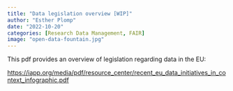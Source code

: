 ```yaml
---
title: "Data legislation overview [WIP]"
author: "Esther Plomp"
date: "2022-10-20"
categories: [Research Data Management, FAIR]
image: "open-data-fountain.jpg"
---
```


This pdf provides an overview of legislation regarding data in the EU:

<https://iapp.org/media/pdf/resource_center/recent_eu_data_initiatives_in_context_infographic.pdf>
